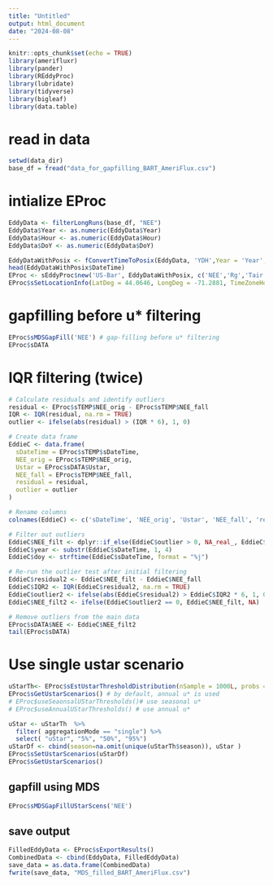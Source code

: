 ```yaml
---
title: "Untitled"
output: html_document
date: "2024-08-08"
---
```


```r
knitr::opts_chunk$set(echo = TRUE)
library(amerifluxr)
library(pander)
library(REddyProc)
library(lubridate)
library(tidyverse)
library(bigleaf)
library(data.table)
```

# read in data 
```r
setwd(data_dir)
base_df = fread("data_for_gapfilling_BART_AmeriFlux.csv")
```

# intialize EProc
```r
EddyData <- filterLongRuns(base_df, "NEE")
EddyData$Year <- as.numeric(EddyData$Year)
EddyData$Hour <- as.numeric(EddyData$Hour)
EddyData$DoY <- as.numeric(EddyData$DoY)

EddyDataWithPosix <- fConvertTimeToPosix(EddyData, 'YDH',Year = 'Year', Day = 'DoY', Hour  = 'Hour')
head(EddyDataWithPosix$DateTime)
EProc <- sEddyProc$new('US-Bar', EddyDataWithPosix, c('NEE','Rg','Tair','VPD', 'Ustar'))
EProc$sSetLocationInfo(LatDeg = 44.0646, LongDeg = -71.2881, TimeZoneHour = -5)
```
# gapfilling before u* filtering 
```r
EProc$sMDSGapFill('NEE') # gap-filling before u* filtering
EProc$sDATA
```

# IQR filtering (twice)
```r
# Calculate residuals and identify outliers
residual <- EProc$sTEMP$NEE_orig - EProc$sTEMP$NEE_fall
IQR <- IQR(residual, na.rm = TRUE)
outlier <- ifelse(abs(residual) > (IQR * 6), 1, 0)

# Create data frame
EddieC <- data.frame(
  sDateTime = EProc$sTEMP$sDateTime,
  NEE_orig = EProc$sTEMP$NEE_orig,
  Ustar = EProc$sDATA$Ustar,
  NEE_fall = EProc$sTEMP$NEE_fall,
  residual = residual,
  outlier = outlier
)

# Rename columns
colnames(EddieC) <- c('sDateTime', 'NEE_orig', 'Ustar', 'NEE_fall', 'residual', 'outlier')

# Filter out outliers
EddieC$NEE_filt <- dplyr::if_else(EddieC$outlier > 0, NA_real_, EddieC$NEE_orig)
EddieC$year <- substr(EddieC$sDateTime, 1, 4)
EddieC$doy <- strftime(EddieC$sDateTime, format = "%j")

# Re-run the outlier test after initial filtering
EddieC$residual2 <- EddieC$NEE_filt - EddieC$NEE_fall
EddieC$IQR2 <- IQR(EddieC$residual2, na.rm = TRUE)
EddieC$outlier2 <- ifelse(abs(EddieC$residual2) > EddieC$IQR2 * 6, 1, 0)
EddieC$NEE_filt2 <- ifelse(EddieC$outlier2 == 0, EddieC$NEE_filt, NA)

# Remove outliers from the main data
EProc$sDATA$NEE <- EddieC$NEE_filt2
tail(EProc$sDATA)
```

# Use single ustar scenario
```r
uStarTh<- EProc$sEstUstarThresholdDistribution(nSample = 1000L, probs = c(0.05, 0.5, 0.95)) 
EProc$sGetUstarScenarios() # by default, annual u* is used
# EProc$useSeaonsalUStarThresholds()# use seasonal u*
# EProc$useAnnualUStarThresholds() # use annual u*

uStar <- uStarTh  %>%
  filter( aggregationMode == "single") %>%
  select( "uStar", "5%", "50%", "95%")
uStarDf <- cbind(season=na.omit(unique(uStarTh$season)), uStar )
EProc$sSetUstarScenarios(uStarDf)
EProc$sGetUstarScenarios()
```
## gapfill using MDS
```r
EProc$sMDSGapFillUStarScens('NEE')
```
## save output
```r
FilledEddyData <- EProc$sExportResults()
CombinedData <- cbind(EddyData, FilledEddyData)
save_data = as.data.frame(CombinedData)
fwrite(save_data, "MDS_filled_BART_AmeriFlux.csv")
```

